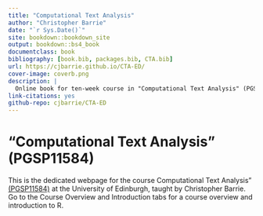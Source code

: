 ```yaml
--- 
title: "Computational Text Analysis"
author: "Christopher Barrie"
date: "`r Sys.Date()`"
site: bookdown::bookdown_site
output: bookdown::bs4_book
documentclass: book
bibliography: [book.bib, packages.bib, CTA.bib]
url: https://cjbarrie.github.io/CTA-ED/
cover-image: coverb.png
description: |
  Online book for ten-week course in "Computational Text Analysis" (PGSP11584)
link-citations: yes
github-repo: cjbarrie/CTA-ED
---
```


# "Computational Text Analysis" (PGSP11584) {.unnumbered}

This is the dedicated webpage for the course Computational Text Analysis" [(PGSP11584)](http://www.drps.ed.ac.uk/21-22/dpt/cxpgsp11584.htm) at the University of Edinburgh, taught by Christopher Barrie. Go to the Course Overview and Introduction tabs for a course overview and introduction to R.